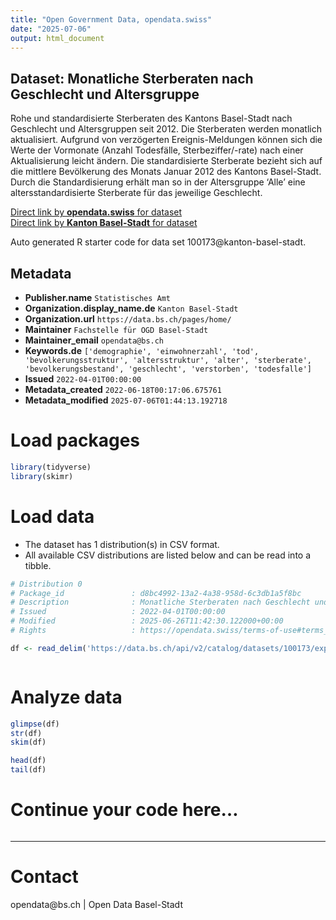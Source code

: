 ```yaml
---
title: "Open Government Data, opendata.swiss"
date: "2025-07-06"
output: html_document
---
```


## Dataset: Monatliche Sterberaten nach Geschlecht und Altersgruppe

Rohe und standardisierte Sterberaten des Kantons Basel-Stadt nach Geschlecht und Altersgruppen seit 2012. Die Sterberaten werden monatlich aktualisiert. Aufgrund von verzögerten Ereignis-Meldungen können sich die Werte der Vormonate (Anzahl Todesfälle, Sterbeziffer/-rate) nach einer Aktualisierung leicht ändern. Die standardisierte Sterberate bezieht sich auf die mittlere Bevölkerung des Monats Januar 2012 des Kantons Basel-Stadt. Durch die Standardisierung erhält man so in der Altersgruppe 'Alle' eine altersstandardisierte Sterberate für das jeweilige Geschlecht.

[Direct link by **opendata.swiss** for dataset](https://opendata.swiss/de/dataset/monatliche-sterberaten-nach-geschlecht-und-altersgruppe)<br>
[Direct link by **Kanton Basel-Stadt** for dataset](https://data.bs.ch/explore/dataset/100173/)

Auto generated R starter code for data set 100173@kanton-basel-stadt.

## Metadata

- **Publisher.name** `Statistisches Amt`
- **Organization.display_name.de** `Kanton Basel-Stadt`
- **Organization.url** `https://data.bs.ch/pages/home/`
- **Maintainer** `Fachstelle für OGD Basel-Stadt`
- **Maintainer_email** `opendata@bs.ch`
- **Keywords.de** `['demographie', 'einwohnerzahl', 'tod', 'bevolkerungsstruktur', 'altersstruktur', 'alter', 'sterberate', 'bevolkerungsbestand', 'geschlecht', 'verstorben', 'todesfalle']`
- **Issued** `2022-04-01T00:00:00`
- **Metadata_created** `2022-06-18T00:17:06.675761`
- **Metadata_modified** `2025-07-06T01:44:13.192718`


# Load packages

```r

library(tidyverse)
library(skimr)

```

# Load data

-   The dataset has 1 distribution(s) in CSV format.
-   All available CSV distributions are listed below and can be read into a tibble.

```r

# Distribution 0
# Package_id               : d8bc4992-13a2-4a38-958d-6c3db1a5f8bc
# Description              : Monatliche Sterberaten nach Geschlecht und Altersgruppe (csv)
# Issued                   : 2022-04-01T00:00:00
# Modified                 : 2025-06-26T11:42:30.122000+00:00
# Rights                   : https://opendata.swiss/terms-of-use#terms_by

df <- read_delim('https://data.bs.ch/api/v2/catalog/datasets/100173/exports/csv?use_labels=true')



```

# Analyze data

```r

glimpse(df)
str(df)
skim(df)

head(df)
tail(df)

```

# Continue your code here...

```r

```

------------------------------------------------------------------------

# Contact

opendata@bs.ch | Open Data Basel-Stadt
